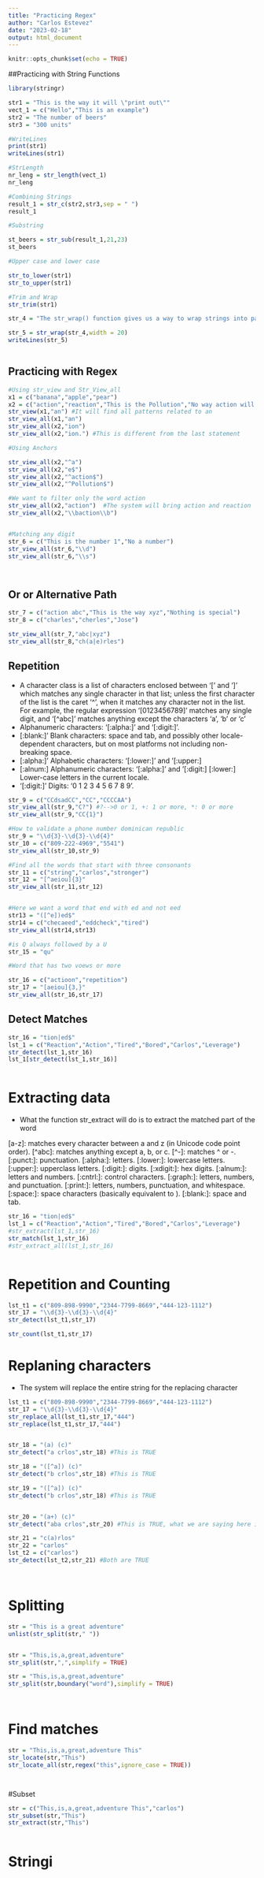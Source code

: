 ```yaml
---
title: "Practicing Regex"
author: "Carlos Estevez"
date: "2023-02-18"
output: html_document
---
```


```r
knitr::opts_chunk$set(echo = TRUE)
```

##Practicing with String Functions

```r
library(stringr)

str1 = "This is the way it will \"print out\""
vect_1 = c("Hello","This is an example")
str2 = "The number of beers"
str3 = "300 units"

#WriteLines
print(str1)
writeLines(str1)

#StrLength 
nr_leng = str_length(vect_1)
nr_leng 

#Combining Strings
result_1 = str_c(str2,str3,sep = " ")
result_1

#Substring

st_beers = str_sub(result_1,21,23)
st_beers

#Upper case and lower case

str_to_lower(str1)
str_to_upper(str1)

#Trim and Wrap
str_trim(str1) 

str_4 = "The str_wrap() function gives us a way to wrap strings into paragraphs. The formatting of the paragraphs can be adjusted by width and can include an indent or exdent. str_wrap() is typically combined with the cat() (concatenate) function"

str_5 = str_wrap(str_4,width = 20)
writeLines(str_5)



```
## Practicing with Regex
```r

#Using str_view and Str_View_all
x1 = c("banana","apple","pear")
x2 = c("action","reaction","This is the Pollution","No way action will be found","No one")
str_view(x1,"an") #It will find all patterns related to an
str_view_all(x1,"an")
str_view_all(x2,"ion")
str_view_all(x2,"ion.") #This is different from the last statement

#Using Anchors

str_view_all(x2,"^a")
str_view_all(x2,"e$")
str_view_all(x2,"^action$")
str_view_all(x2,"^Pollution$")

#We want to filter only the word action
str_view_all(x2,"action")  #The system will bring action and reaction
str_view_all(x2,"\\baction\\b")


#Matching any digit
str_6 = c("This is the number 1","No a number")
str_view_all(str_6,"\\d")
str_view_all(str_6,"\\s")




```
## Or or Alternative Path
```r
str_7 = c("action abc","This is the way xyz","Nothing is special")
str_8 = c("charles","cherles","Jose")

str_view_all(str_7,"abc|xyz")
str_view_all(str_8,"ch(a|e)rles")


```
## Repetition
* A character class is a list of characters enclosed between ‘⁠[⁠’ and ‘⁠]⁠’ which matches any single character in that list; unless the first character of the list is the caret ‘⁠^⁠’, when it matches any character not in the list. For example, the regular expression ‘⁠[0123456789]⁠’ matches any single digit, and ‘⁠[^abc]⁠’ matches anything except the characters ‘⁠a⁠’, ‘⁠b⁠’ or ‘⁠c⁠’
* Alphanumeric characters: ‘⁠[:alpha:]⁠’ and ‘⁠[:digit:]⁠’.
* ⁠[:blank:]⁠’
Blank characters: space and tab, and possibly other locale-dependent characters, but on most platforms not including non-breaking space.
* ⁠[:alpha:]⁠’
Alphabetic characters: ‘⁠[:lower:]⁠’ and ‘⁠[:upper:]
⁠
* [:alnum:]
Alphanumeric characters: ‘⁠[:alpha:]⁠’ and ‘⁠[:digit:]
⁠[:lower:]
Lower-case letters in the current locale.
* ‘⁠[:digit:]⁠’
Digits: ‘⁠0 1 2 3 4 5 6 7 8 9⁠’.

```r
str_9 = c("CCdsadCC","CC","CCCCAA")
str_view_all(str_9,"C?") #?-->0 or 1, +: 1 or more, *: 0 or more
str_view_all(str_9,"CC{1}")

#How to validate a phone number dominican republic
str_9 = "\\d{3}-\\d{3}-\\d{4}"
str_10 = c("809-222-4969","5541")
str_view_all(str_10,str_9)

#Find all the words that start with three consonants
str_11 = c("string","carlos","stronger")
str_12 = "[^aeiou]{3}"
str_view_all(str_11,str_12)


#Here we want a word that end with ed and not eed
str13 = "([^e])ed$"
str14 = c("checaeed","eddcheck","tired")
str_view_all(str14,str13)

#is Q always followed by a U
str_15 = "qu"

#Word that has two voews or more

str_16 = c("actioon","repetition")
str_17 = "[aeiou]{3,}"
str_view_all(str_16,str_17)

```
## Detect Matches

```r

str_16 = "tion|ed$"
lst_1 = c("Reaction","Action","Tired","Bored","Carlos","Leverage")
str_detect(lst_1,str_16)
lst_1[str_detect(lst_1,str_16)]



```

# Extracting data
* What the function str_extract will do is to extract the matched part of the word

[abc]: matches a, b, or c.
[a-z]: matches every character between a and z (in Unicode code point order).
[^abc]: matches anything except a, b, or c.
[\^\-]: matches ^ or -.
[:punct:]: punctuation.
[:alpha:]: letters.
[:lower:]: lowercase letters.
[:upper:]: upperclass letters.
[:digit:]: digits.
[:xdigit:]: hex digits.
[:alnum:]: letters and numbers.
[:cntrl:]: control characters.
[:graph:]: letters, numbers, and punctuation.
[:print:]: letters, numbers, punctuation, and whitespace.
[:space:]: space characters (basically equivalent to \s).
[:blank:]: space and tab.
```r
str_16 = "tion|ed$"
lst_1 = c("Reaction","Action","Tired","Bored","Carlos","Leverage")
#str_extract(lst_1,str_16)
str_match(lst_1,str_16)
#str_extract_all(lst_1,str_16)



```

# Repetition and Counting
```r

lst_t1 = c("809-898-9990","2344-7799-8669","444-123-1112")
str_17 = "\\d{3}-\\d{3}-\\d{4}"
str_detect(lst_t1,str_17)

str_count(lst_t1,str_17)

```
# Replaning characters
* The system will replace the entire string for the replacing character
```r

lst_t1 = c("809-898-9990","2344-7799-8669","444-123-1112")
str_17 = "\\d{3}-\\d{3}-\\d{4}"
str_replace_all(lst_t1,str_17,"444")
str_replace(lst_t1,str_17,"444")


str_18 = "(a) (c)"
str_detect("a crlos",str_18) #This is TRUE

str_18 = "([^a]) (c)"
str_detect("b crlos",str_18) #This is TRUE

str_19 = "([^a]) (c)"
str_detect("b crlos",str_18) #This is TRUE


str_20 = "(a+) (c)"
str_detect("aba crlos",str_20) #This is TRUE, what we are saying here is A has to repeat multiple times

str_21 = "c(a)rlos"
str_22 = "carlos"
lst_t2 = c("carlos")
str_detect(lst_t2,str_21) #Both are TRUE




```
# Splitting

```r

str = "This is a great adventure"
unlist(str_split(str," "))


str = "This,is,a,great,adventure"
str_split(str,",",simplify = TRUE)

str = "This,is,a,great,adventure"
str_split(str,boundary("word"),simplify = TRUE)




```
# Find matches
```r
str = "This,is,a,great,adventure This"
str_locate(str,"This")
str_locate_all(str,regex("this",ignore_case = TRUE))




```

#Subset 

```r

str = c("This,is,a,great,adventure This","carlos")
str_subset(str,"This")
str_extract(str,"This")



```
# Stringi
```r



```









